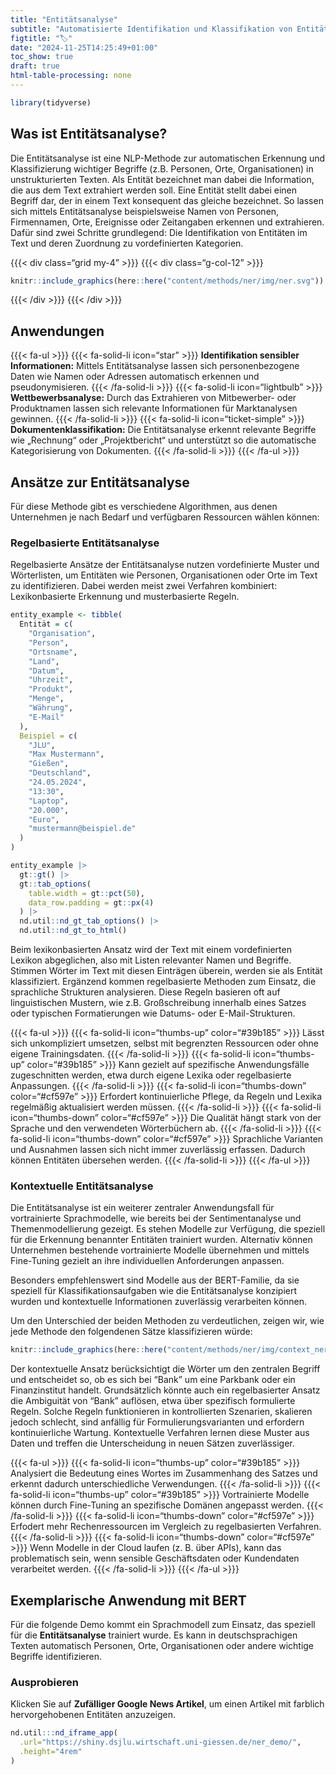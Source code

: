```yaml
---
title: "Entitätsanalyse"
subtitle: "Automatisierte Identifikation und Klassifikation von Entitäten und Eigennamen"
figtitle: "🏷️"
date: "2024-11-25T14:25:49+01:00"
toc_show: true
draft: true
html-table-processing: none
---
```


```r
library(tidyverse)
```

## Was ist Entitätsanalyse?

Die Entitätsanalyse ist eine NLP-Methode zur automatischen Erkennung und Klassifizierung wichtiger Begriffe (z.B. Personen, Orte, Organisationen) in unstrukturierten Texten. Als Entität bezeichnet man dabei die Information, die aus dem Text extrahiert werden soll. Eine Entität stellt dabei einen Begriff dar, der in einem Text konsequent das gleiche bezeichnet. So lassen sich mittels Entitätsanalyse beispielsweise Namen von Personen, Firmennamen, Orte, Ereignisse oder Zeitangaben erkennen und extrahieren. Dafür sind zwei Schritte grundlegend: Die Identifikation von Entitäten im Text und deren Zuordnung zu vordefinierten Kategorien.

{{{< div class="grid my-4" >}}} {{{< div class="g-col-12" >}}} 

```r
knitr::include_graphics(here::here("content/methods/ner/img/ner.svg"))
```

{{{< /div >}}} {{{< /div >}}}

## Anwendungen

{{{< fa-ul >}}}
  {{{< fa-solid-li icon="star"  >}}} **Identifikation sensibler Informationen:** Mittels Entitätsanalyse lassen sich personenbezogene Daten wie Namen oder Adressen automatisch erkennen und pseudonymisieren.
  {{{< /fa-solid-li >}}}
  {{{< fa-solid-li icon="lightbulb"  >}}} **Wettbewerbsanalyse:** Durch das Extrahieren von Mitbewerber- oder Produktnamen lassen sich relevante Informationen für Marktanalysen gewinnen.
  {{{< /fa-solid-li >}}}
  {{{< fa-solid-li icon="ticket-simple" >}}} **Dokumentenklassifikation:** Die Entitätsanalyse erkennt relevante Begriffe wie „Rechnung“ oder „Projektbericht“ und unterstützt so die automatische Kategorisierung von Dokumenten. {{{< /fa-solid-li >}}}
{{{< /fa-ul >}}}


## Ansätze zur Entitätsanalyse

<!-- TODO: Reichen die beiden Ansätze? Oder auch "machine learning" basiert (zB Spacy)? -->

Für diese Methode gibt es verschiedene Algorithmen, aus denen Unternehmen je nach Bedarf und verfügbaren Ressourcen wählen können: 

### Regelbasierte Entitätsanalyse 

Regelbasierte Ansätze der Entitätsanalyse nutzen vordefinierte Muster und Wörterlisten, um Entitäten wie Personen, Organisationen oder Orte im Text zu identifizieren. Dabei werden meist zwei Verfahren kombiniert: Lexikonbasierte Erkennung und musterbasierte Regeln.

```r
entity_example <- tibble(
  Entität = c(
    "Organisation",
    "Person",
    "Ortsname",
    "Land",
    "Datum",
    "Uhrzeit",
    "Produkt",
    "Menge",
    "Währung",
    "E-Mail"
  ),
  Beispiel = c(
    "JLU",
    "Max Mustermann",
    "Gießen",
    "Deutschland",
    "24.05.2024",
    "13:30",
    "Laptop",
    "20.000",
    "Euro",
    "mustermann@beispiel.de"
  )
)

entity_example |>
  gt::gt() |>
  gt::tab_options(
    table.width = gt::pct(50),
    data_row.padding = gt::px(4)
  ) |>
  nd.util::nd_gt_tab_options() |>
  nd.util::nd_gt_to_html()

```

Beim lexikonbasierten Ansatz wird der Text mit einem vordefinierten Lexikon abgeglichen, also mit Listen relevanter Namen und Begriffe. Stimmen Wörter im Text mit diesen Einträgen überein, werden sie als Entität klassifiziert. Ergänzend kommen regelbasierte Methoden zum Einsatz, die sprachliche Strukturen analysieren. Diese Regeln basieren oft auf linguistischen Mustern, wie z.B. Großschreibung innerhalb eines Satzes oder typischen Formatierungen wie Datums- oder E-Mail-Strukturen.

{{{< fa-ul >}}}
  {{{< fa-solid-li icon="thumbs-up" color="#39b185" >}}} Lässt sich unkompliziert umsetzen, selbst mit begrenzten Ressourcen oder ohne eigene Trainingsdaten. {{{< /fa-solid-li >}}}
  {{{< fa-solid-li icon="thumbs-up" color="#39b185" >}}} Kann gezielt auf spezifische Anwendungsfälle zugeschnitten werden, etwa durch eigene Lexika oder regelbasierte Anpassungen. {{{< /fa-solid-li >}}}
  {{{< fa-solid-li icon="thumbs-down" color="#cf597e" >}}} Erfordert kontinuierliche Pflege, da Regeln und Lexika regelmäßig aktualisiert werden müssen. {{{< /fa-solid-li >}}}
  {{{< fa-solid-li icon="thumbs-down" color="#cf597e" >}}} Die Qualität hängt stark von der Sprache und den verwendeten Wörterbüchern ab. {{{< /fa-solid-li >}}}
  {{{< fa-solid-li icon="thumbs-down" color="#cf597e" >}}} Sprachliche Varianten und Ausnahmen lassen sich nicht immer zuverlässig erfassen. Dadurch können Entitäten übersehen werden. {{{< /fa-solid-li >}}}
{{{< /fa-ul >}}}

### Kontextuelle Entitätsanalyse

Die Entitätsanalyse ist ein weiterer zentraler Anwendungsfall für vortrainierte Sprachmodelle, wie bereits bei der Sentimentanalyse und Themenmodellierung gezeigt. Es stehen Modelle zur Verfügung, die speziell für die Erkennung benannter Entitäten trainiert wurden. Alternativ können Unternehmen bestehende vortrainierte Modelle übernehmen und mittels Fine-Tuning gezielt an ihre individuellen Anforderungen anpassen.

Besonders empfehlenswert sind Modelle aus der BERT-Familie, da sie speziell für Klassifikationsaufgaben wie die Entitätsanalyse konzipiert wurden und kontextuelle Informationen zuverlässig verarbeiten können.

<!-- TODO: add cross refs  -->

Um den Unterschied der beiden Methoden zu verdeutlichen, zeigen wir, wie jede Methode den folgendenen Sätze klassifizieren würde: 

```r
knitr::include_graphics(here::here("content/methods/ner/img/context_ner.svg"))
```

Der kontextuelle Ansatz berücksichtigt die Wörter um den zentralen Begriff und entscheidet so, ob es sich bei "Bank" um eine Parkbank oder ein Finanzinstitut handelt. Grundsätzlich könnte auch ein regelbasierter Ansatz die Ambiguität von "Bank" auflösen, etwa über spezifisch formulierte Regeln. Solche Regeln funktionieren in kontrollierten Szenarien, skalieren jedoch schlecht, sind anfällig für Formulierungsvarianten und erfordern kontinuierliche Wartung. Kontextuelle Verfahren lernen diese Muster aus Daten und treffen die Unterscheidung in neuen Sätzen zuverlässiger.



{{{< fa-ul >}}}
{{{< fa-solid-li icon="thumbs-up" color="#39b185" >}}} Analysiert die Bedeutung eines Wortes im Zusammenhang des Satzes und erkennt dadurch unterschiedliche Verwendungen. {{{< /fa-solid-li >}}}
{{{< fa-solid-li icon="thumbs-up" color="#39b185" >}}} Vortrainierte Modelle können durch Fine-Tuning an spezifische Domänen angepasst werden. {{{< /fa-solid-li >}}}
{{{< fa-solid-li icon="thumbs-down" color="#cf597e" >}}} Erfodert mehr Rechenressourcen im Vergleich zu regelbasierten Verfahren. {{{< /fa-solid-li >}}}
{{{< fa-solid-li icon="thumbs-down" color="#cf597e" >}}} Wenn Modelle in der Cloud laufen (z. B. über APIs), kann das problematisch sein, wenn sensible Geschäftsdaten oder Kundendaten verarbeitet werden. {{{< /fa-solid-li >}}}
{{{< /fa-ul >}}}




## Exemplarische Anwendung mit BERT

Für die folgende Demo kommt ein Sprachmodell zum Einsatz, das speziell für die **Entitätsanalyse** trainiert wurde. Es kann in deutschsprachigen Texten automatisch Personen, Orte, Organisationen oder andere wichtige Begriffe identifizieren.  


### Ausprobieren

Klicken Sie auf **Zufälliger Google News Artikel**, um einen Artikel mit farblich hervorgehobenen Entitäten anzuzeigen.

```r
nd.util:::nd_iframe_app(
  .url="https://shiny.dsjlu.wirtschaft.uni-giessen.de/ner_demo/",
  .height="4rem"
)
```

